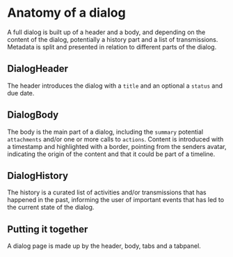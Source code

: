 
<Meta title="Inbox/Dialog" />

# Anatomy of a dialog

A full dialog is built up of a header and a body, and depending on the content of the dialog, potentially a history part and a list of transmissions. Metadata is split and presented in relation to different parts of the dialog.

## DialogHeader

The header introduces the dialog with a `title` and an optional a `status` and due date.

<Canvas of={DialogHeader.Default} />

## DialogBody

The body is the main part of a dialog, including the `summary` potential `attachments` and/or one or more calls to `actions`. Content is introduced with a timestamp and highlighted with a border, pointing from the senders avatar, indicating the origin of the content and that it could be part of a timeline.

<Canvas of={DialogBody.Default} />

## DialogHistory

The history is a curated list of activities and/or transmissions that has happened in the past, informing the user of important events that has led to the current state of the dialog.

<Canvas of={DialogHistory.Default} />

## Putting it together

A dialog page is made up by the header, body, tabs and a tabpanel.

<Canvas of={DialogStories.Default} />
